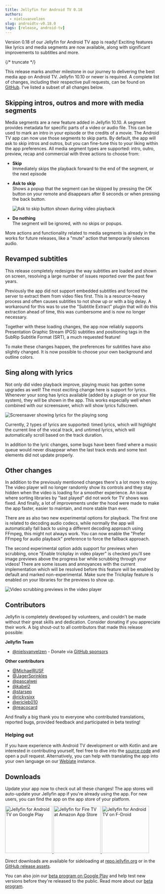 ```yaml
---
title: Jellyfin for Android TV 0.18
authors:
  - nielsvanvelzen
slug: androidtv-v0.18.0
tags: [release, android-tv]
---
```


Version 0.18 of our Jellyfin for Android TV app is ready! Exciting features like lyrics and media segments are now available, along with
significant improvements to subtitles and more.

{/* truncate */}

This release marks another milestone in our journey to delivering the best media app on Android TV. Jellyfin 10.10 or newer is required. A
complete list of changes, including their respective pull requests, can be found on
[GitHub](https://github.com/jellyfin/jellyfin-androidtv/releases/tag/v0.18.0). I've listed a subset of all changes below.

## Skipping intros, outros and more with media segments

Media segments are a new feature added in Jellyfin 10.10. A segment provides metadata for specific parts of a video or audio file. This can
be used to mark an intro in your episode or the credits of a movie. The Android TV app can now use those segments to skip parts. By default,
the app will ask to skip intros and outros, but you can fine-tune this to your liking within the app preferences. All media segment types
are supported: intro, outro, preview, recap and commercial with three actions to choose from:

- **Skip**  
  Immediately skips the playback forward to the end of the segment, or the next episode

- **Ask to skip**  
  Shows a popup that the segment can be skipped by pressing the OK button on your remote and disappears after 8 seconds or when pressing the
  back button.

  ![Ask to skip button shown during video playback](./asktoskip.png)

- **Do nothing**  
  The segment will be ignored, with no skips or popups.

More actions and functionality related to media segments is already in the works for future releases, like a "mute" action that temporarily
silences audio.

## Revamped subtitles

This release completely redesigns the way subtitles are loaded and shown on screen, resolving a large number of issues reported over the
past few years.

Previously the app did not support embedded subtitles and forced the server to extract them from video files first. This is a resource-heavy
process and often causes subtitles to not show up or with a big delay. A workaround for this was to use the "Subtitle Extract" plugin that
will do this extraction ahead of time, this was cumbersome and is now no longer necessary.

Together with these loading changes, the app now reliably supports Presentation Graphic Stream (PGS) subtitles and positioning tags in the
SubRip Subtitle Format (SRT), a much requested feature!

To make these changes happen, the preferences for subtitles have also slightly changed. It is now possible to choose your own background and
outline colors.

## Sing along with lyrics

Not only did video playback improve, playing music has gotten some upgrades as well! The most exciting change here is support for lyrics.
Whenever your song has lyrics available (added by a plugin or on your file system), they will be shown in the app. This works especially
well when combined with our screensaver, which will show lyrics fullscreen.

![Screensaver showing lyrics for the playing song](./lyrics.png)

Currently, 2 types of lyrics are supported: timed lyrics, which will highlight the current line of the vocal track, and untimed lyrics,
which will automatically scroll based on the track duration.

In addition to the lyric changes, some bugs have been fixed where a music queue would never disappear when the last track ends and some text
elements did not update properly.

## Other changes

In addition to the previously mentioned changes there's a lot more to enjoy. The video player will no longer randomly show its controls and
they stay hidden when the video is loading for a smoother experience. An issue where sorting libraries by "last played" did not work for TV
shows was fixed. And finally, a lot of improvements under the hood were made to make the app faster, easier to maintain, and more stable
than ever.

There are as also two new experimental options for playback. The first one is related to decoding audio codecs, while normally the app will
automatically fall back to using a different decoding approach using FFmpeg, this might not always work. You can now enable the "Prefer
FFmpeg for audio playback" preference to force the fallback approach.

The second experimental option adds support for previews when scrubbing, once "Enable trickplay in video player" is checked you'll see image
previews above the progress bar while scrubbing through your videos! There are some issues and annoyances with the current implementation
which will be resolved before this feature will be enabled by default and marked non-experimental. Make sure the Trickplay feature is
enabled on your libraries for the previews to show up.

![Video scrubbing previews in the video player](./trickplay.png)

## Contributors

Jellyfin is completely developed by volunteers, and couldn't be made without their great skills and dedication. Consider donating if you
appreciate their work. A big shout-out to all contributors that made this release possible:

**Jellyfin Team**

- [@nielsvanvelzen](https://github.com/nielsvanvelzen) - Donate via [GitHub sponsors](https://github.com/sponsors/nielsvanvelzen)

**Other contributors**

- [@MichaelRUSF](https://github.com/MichaelRUSF)
- [@JagerSprinkles](https://github.com/JagerSprinkles)
- [@pascalwei](https://github.com/pascalwei)
- [@kabel2](https://github.com/kabel2)
- [@starsep](https://github.com/starsep)
- [@rickysixx](https://github.com/rickysixx)
- [@ericleb010](https://github.com/ericleb010)
- [@reacocard](https://github.com/reacocard)

And finally a big thank you to everyone who contributed translations, reported bugs, provided feedback and participated in beta testing!

### Helping out

If you have experience with Android TV development or with Kotlin and are interested in contributing yourself, feel free to dive into the
[source code](https://github.com/jellyfin/jellyfin-androidtv) and open a pull request. Alternatively, you can help with translating the app
into your own language on our [Weblate](https://translate.jellyfin.org/engage/jellyfin-android/) instance.

## Downloads

Update your app now to check out all these changes! The app stores will auto-update your Jellyfin app if you're already using the app. For
new users, you can find the app on the app store of your platform.

<a className='margin-right--md' href='https://play.google.com/store/apps/details?id=org.jellyfin.androidtv'>
  <img width='153' alt='Jellyfin for Android TV on Google Play' src='/images/store-icons/google-play.png' />
</a>

<a className='margin-right--md' href='https://www.amazon.com/gp/product/B07TX7Z725'>
  <img width='153' alt='Jellyfin for Fire TV at Amazon App Store' src='/images/store-icons/amazon.png' />
</a>

<a href='https://f-droid.org/en/packages/org.jellyfin.androidtv/'>
  <img width='153' alt='Jellyfin for Android TV on F-Droid' src='/images/store-icons/fdroid.png' />
</a>

Direct downloads are available for sideloading at [repo.jellyfin.org](https://repo.jellyfin.org/releases/client/androidtv/)
or in the [GitHub release assets](https://github.com/jellyfin/jellyfin-androidtv/releases/latest).

You can also join our [beta program on Google Play](https://play.google.com/apps/testing/org.jellyfin.androidtv) and help test new versions
before they're released to the public. Read more about our [beta program](../../2021/07-24-android-betas.mdx).
